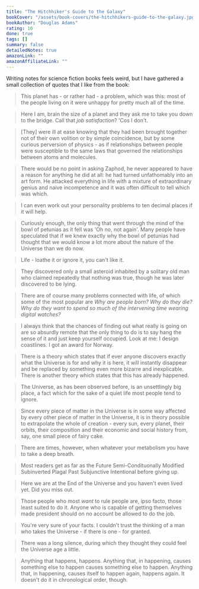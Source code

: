 ```yaml
---
title: "The Hitchhiker's Guide to the Galaxy"
bookCover: "/assets/book-covers/the-hitchhikers-guide-to-the-galaxy.jpg"
bookAuthor: "Douglas Adams"
rating: 10
done: true
tags: []
summary: false
detailedNotes: true
amazonLink: ""
amazonAffiliateLink: ""
---
```


Writing notes for science fiction books feels weird, but I have gathered a small collection of quotes that I like from the book: 

> This planet has - or rather had - a problem, which was this: most of the people living on it were unhappy for pretty much all of the time.

> Here I am, brain the size of a planet and they ask me to take you down to the bridge. Call that *job satisfaction*? 'Cos I don't. 

> [They] were ill at ease knowing that they had been brought together not of their own volition or by simple coincidence, but by some curious perversion of physics - as if relationships between people were susceptible to the same laws that governed the relationships between atoms and molecules. 

> There would be no point in asking Zaphod, he never appeared to have a reason for anything he did at all: he had turned unfathomably into an art form. He attacked everything in life with a mixture of extraordinary genius and naive incompetence and it was often difficult to tell which was which. 

> I can even work out your personality problems to ten decimal places if it will help. 

> Curiously enough, the only thing that went through the mind of the bowl of petunias as it fell was 'Oh no, not again'. Many people have speculated that if we knew exactly why the bowl of petunias had thought that we would know a lot more about the nature of the Universe than we do now. 

> Life - loathe it or ignore it, you can't like it. 

> They discovered only a small asteroid inhabited by a solitary old man who claimed repeatedly that nothing was true, though he was later discovered to be lying. 

> There are of course many problems connected with life, of which some of the most popular are *Why are people born? Why do they die? Why do they want to spend so much of the intervening time wearing digital watches?*

> I always think that the chances of finding out what really is going on are so absurdly remote that the only thing to do is to say hang the sense of it and just keep yourself occupied. Look at me: I design coastlines. I got an award for Norway. 

> There is a theory which states that if ever anyone discovers exactly what the Universe is for and why it is here, it will instantly disappear and be replaced by something even more bizarre and inexplicable. There is another theory which states that this has already happened. 

> The Universe, as has been observed before, is an unsettlingly big place, a fact which for the sake of a quiet life most people tend to ignore. 

> Since every piece of matter in the Universe is in some way affected by every other piece of matter in the Universe, it is in theory possible to extrapolate the whole of creation - every sun, every planet, their orbits, their composition and their economic and social history from, say, one small piece of fairy cake. 

> There are times, however, when whatever your metabolism you have to take a deep breath. 

> Most readers get as far as the Future Semi-Condituonally Modified Subinverted Plagal Past Subjunctive Intentional before giving up. 

> Here we are at the End of the Universe and you haven't even lived yet. Did you miss out. 

> Those people who most *want* to rule people are, ipso facto, those least suited to do it. Anyone who is capable of getting themselves made president should on no account be allowed to do the job. 

> You're very sure of your facts. I couldn't trust the thinking of a man who takes the Universe - if there is one - for granted. 

> There was a long silence, during which they thought they could feel the Universe age a little. 

> Anything that happens, happens. Anything that, in happening, causes something else to happen causes something else to happen. Anything that, in happening, causes itself to happen again, happens again. It doesn't do it in chronological order, though. 